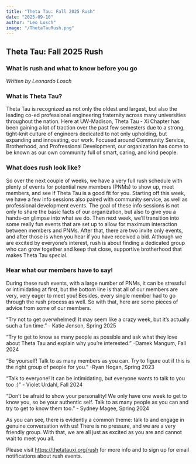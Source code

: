```yaml
---
title: "Theta Tau: Fall 2025 Rush"
date: "2025-09-10"
author: "Leo Losch"
image: "/ThetaTauRush.png"
---
```

## Theta Tau: Fall 2025 Rush
### What is rush and what to know before you go
*Written by Leonardo Losch*
​
### What is Theta Tau?
Theta Tau is recognized as not only the oldest and largest, but also the leading co-ed professional engineering fraternity across many universities throughout the nation. Here at UW-Madison, Theta Tau - Xi Chapter has been gaining a lot of traction over the past few semesters due to a strong, tight-knit culture of engineers dedicated to not only upholding, but expanding and innovating, our work. Focused around Community Service, Brotherhood, and Profressional Development, our organization has come to be known as our own community full of smart, caring, and kind people.
​
### What does rush look like?
So over the next couple of weeks, we have a very full rush schedule with plenty of events for potential new members (PNMs) to show up, meet members, and see if Theta Tau is a good fit for you. Starting off this week, we have a few info sessions also paired with community service, as well as professional development events. The goal of these info sessions is not only to share the basic facts of our organization, but also to give you a hands-on glimpse into what we do. Then next week, we’ll transition into some really fun events that are set up to allow for maximum interaction between members and PNMs. After that, there are two invite only events, and after those is when you hear if you have received a bid. Although we are excited by everyone’s interest, rush is about finding a dedicated group who can grow together and keep that close, supportive brotherhood that makes Theta Tau special.

### Hear what our members have to say!
During these rush events, with a large number of PNMs, it can be stressful or intimidating at first, but the bottom line is that all of our members are very, very eager to meet you! Besides, every single member had to go through the rush process as well. So with that, here are some pieces of advice from some of our members.

“Try not to get overwhelmed! It may seem like a crazy week, but it’s actually such a fun time.” - Katie Jenson, Spring 2025

“Try to get to know as many people as possible and ask what they love about Theta Tau and explain why you’re interested.” -Damek Mangum, Fall 2024

“Be yourself! Talk to as many members as you can. Try to figure out if this is the right group of people for you.” -Ryan Hogan, Spring 2023

“Talk to everyone! It can be intimidating, but everyone wants to talk to you too :)” - Violet Urdahl, Fall 2024

​“Don’t be afraid to show your personality! We only have one week to get to know you, so be your authentic self. Talk to as many people as you can and try to get to know them too.” - Sydney Magee, Spring 2024

As you can see, there is evidently a common theme: talk to and engage in genuine conversation with us! There is no pressure, and we are a very friendly group. With that, we are all just as excited as you are and cannot wait to meet you all.

Please visit https://thetatauxi.org/rush for more info and to sign up for email notifications about rush events. 





















